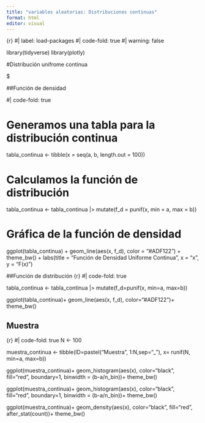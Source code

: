 ---
title: "variables aleatorias: Distribuciones continuas"
format: html
editor: visual
---

{r} #\| label: load-packages #\| code-fold: true #\| warning: false

library(tidyverse) library(plotly)

#Distribución unifrome continua

\$

##Función de densidad

#\| code-fold: true

# Generamos una tabla para la distribución continua

tabla_continua \<- tibble(x = seq(a, b, length.out = 100))

# Calculamos la función de distribución

tabla_continua \<- tabla_continua \|\> mutate(f_d = punif(x, min = a, max = b))

# Gráfica de la función de densidad

ggplot(tabla_continua) + geom_line(aes(x, f_d), color = "#ADF122") + theme_bw() + labs(title = "Función de Densidad Uniforme Continua", x = "x", y = "F(x)")

##Función de distribución {r} #\| code-fold: true

tabla_continua \<- tabla_continua \|\> mutate(f_d=punif(x, min=a, max=b))

ggplot(tabla_continua)+ geom_line(aes(x, f_d), color="#ADF122")+ theme_bw()

## Muestra

{r} #\| code-fold: true N \<- 100

muestra_continua \<- tibble(ID=pastel("Muestra", 1:N,sep="\_"), x= runif(N, min=a, max=b))

ggplot(muestra_continua)+ geom_histogram(aes(x), color="black", fill="red", boundary=1, binwidth = (b-a/n_bin))+ theme_bw()

ggplot(muestra_continua)+ geom_histogram(aes(x), color="black", fill="red", boundary=1, binwidth = (b-a/n_bin))+ theme_bw()

ggplot(muestra_continua)+ geom_density(aes(x), color="black", fill="red", after_stat(count))+ theme_bw()
